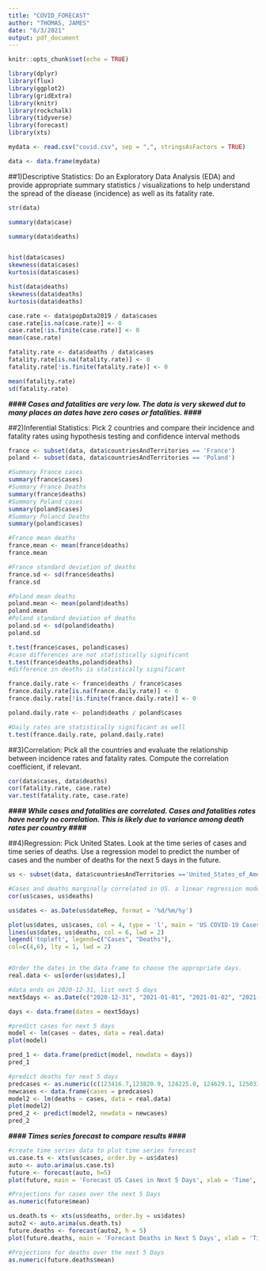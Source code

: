 ---
title: "COVID_FORECAST"
author: "THOMAS, JAMES"
date: "6/3/2021"
output: pdf_document
---

```{r setup, include=FALSE}
knitr::opts_chunk$set(echo = TRUE)
```

```{r, setup1, message = FALSE, warning = FALSE}
library(dplyr)
library(flux)
library(ggplot2)
library(gridExtra)
library(knitr)
library(rockchalk)
library(tidyverse)
library(forecast)
library(xts)
```


```{r}
mydata <- read.csv("covid.csv", sep = ",", stringsAsFactors = TRUE)
```


```{r}
data <- data.frame(mydata)
```
##1)Descriptive Statistics: Do an Exploratory Data Analysis (EDA) and provide appropriate summary statistics / visualizations to help understand the spread of the disease (incidence) as well as its fatality rate. 

```{r}
str(data)

summary(data$case)

summary(data$deaths)


hist(data$cases)
skewness(data$cases)
kurtosis(data$cases)

hist(data$deaths)
skewness(data$deaths)
kurtosis(data$deaths)

case.rate <- data$popData2019 / data$cases
case.rate[is.na(case.rate)] <- 0
case.rate[!is.finite(case.rate)] <- 0
mean(case.rate)

fatality.rate <- data$deaths / data$cases
fatality.rate[is.na(fatality.rate)] <- 0
fatality.rate[!is.finite(fatality.rate)] <- 0

mean(fatality.rate)
sd(fatality.rate)


```

***#### Cases and fatalities are very low. The data is very skewed dut to many places an dates have zero cases or fatalities. ####***

##2)Inferential Statistics: Pick 2 countries and compare their incidence and fatality rates using hypothesis testing and confidence interval methods
```{r}
france <- subset(data, data$countriesAndTerritories == 'France')
poland <- subset(data, data$countriesAndTerritories == 'Poland')

#Summary France cases
summary(france$cases)
#Summary France Deaths  
summary(france$deaths)
#Summary Poland cases
summary(poland$cases)
#Summary Polancd Deaths   
summary(poland$cases)

#France mean deaths
france.mean <- mean(france$deaths)
france.mean

#France standard deviation of deaths
france.sd <- sd(france$deaths)
france.sd

#Poland mean deaths
poland.mean <- mean(poland$deaths)
poland.mean
#Poland standard deviation of deaths
poland.sd <- sd(poland$deaths)
poland.sd

t.test(france$cases, poland$cases)
#case differences are not statistically significant
t.test(france$deaths,poland$deaths)
#difference in deaths is statistically significant

france.daily.rate <- france$deaths / france$cases
france.daily.rate[is.na(france.daily.rate)] <- 0
france.daily.rate[!is.finite(france.daily.rate)] <- 0

poland.daily.rate <- poland$deaths / poland$cases

#Daily rates are statistically significant as well
t.test(france.daily.rate, poland.daily.rate)

```

##3)Correlation: Pick all the countries and evaluate the relationship between incidence rates and fatality rates. Compute the correlation coefficient, if relevant.
```{r}
cor(data$cases, data$deaths)
cor(fatality.rate, case.rate)
var.test(fatality.rate, case.rate)
```

***#### While cases and fatalities are correlated. Cases and fatalities rates have nearly no correlation. This is likely due to variance among death rates per country ####***

##4)Regression: Pick United States. Look at the time series of cases and time series of deaths. Use a regression model to predict the number of cases and the number of deaths for the next 5 days in the future.
```{r}
us <- subset(data, data$countriesAndTerritories =='United_States_of_America')

#Cases and deaths marginally correlated in US. a linear regression model may not produce the best results.
cor(us$cases, us$deaths)

us$dates <- as.Date(us$dateRep, format = '%d/%m/%y')

plot(us$dates, us$cases, col = 4, type = 'l', main = 'US COVID-19 Cases and Death', xlab = 'Date', ylab = 'Cases', lwd = 2)
lines(us$dates, us$deaths, col = 6, lwd = 2)
legend('topleft', legend=c("Cases", "Deaths"),
col=c(4,6), lty = 1, lwd = 2)


#Order the dates in the data frame to choose the appropriate days.
real.data <- us[order(us$dates),]

#data ends on 2020-12-31, list next 5 days
next5days <- as.Date(c("2020-12-31", "2021-01-01", "2021-01-02", "2021-01-03", "2021-01-04"))

days <- data.frame(dates = next5days)

#predict cases for next 5 days
model <- lm(cases ~ dates, data = real.data)
plot(model)

pred_1 <- data.frame(predict(model, newdata = days))
pred_1

#predict deaths for next 5 days
predcases <- as.numeric(c(123416.7,123820.9, 124225.0, 124629.1, 125033.3))
newcases <- data.frame(cases = predcases)
model2 <- lm(deaths ~ cases, data = real.data)
plot(model2)
pred_2 <- predict(model2, newdata = newcases)
pred_2
```

***#### Times series forecast to compare results ####***
```{r}
#create time series data to plot time series forecast
us.case.ts <- xts(us$cases, order.by = us$dates)
auto <- auto.arima(us.case.ts)
future <- forecast(auto, h=5)
plot(future, main = 'Forecast US Cases in Next 5 Days', xlab = 'Time', ylab = 'US Cases')

#Projections for cases over the next 5 Days
as.numeric(future$mean)

us.death.ts <- xts(us$deaths, order.by = us$dates)
auto2 <- auto.arima(us.death.ts)
future.deaths <- forecast(auto2, h = 5)
plot(future.deaths, main = 'Forecast Deaths in Next 5 Days', xlab = 'Time', ylab = 'US Deaths')

#Projections for deaths over the next 5 Days
as.numeric(future.deaths$mean)

```
